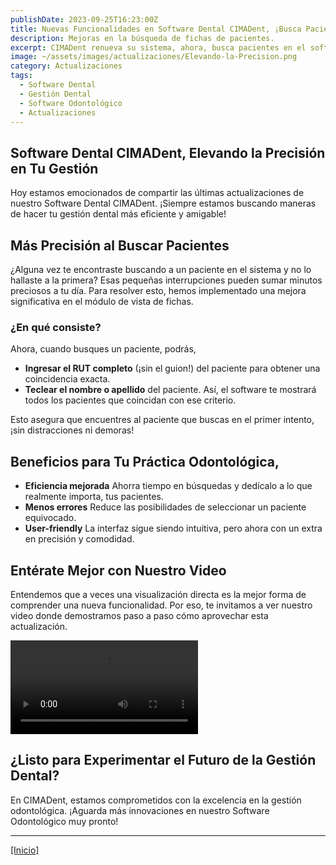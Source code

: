 ```yaml
---
publishDate: 2023-09-25T16:23:00Z
title: Nuevas Funcionalidades en Software Dental CIMADent, ¡Busca Pacientes con Mayor Precisión!
description: Mejoras en la búsqueda de fichas de pacientes.
excerpt: CIMADent renueva su sistema, ahora, busca pacientes en el software de manera más directa y eficaz. ¡Descubre cómo!
image: ~/assets/images/actualizaciones/Elevando-la-Precision.png
category: Actualizaciones
tags:
  - Software Dental
  - Gestión Dental
  - Software Odontológico
  - Actualizaciones
---
```


## Software Dental CIMADent, Elevando la Precisión en Tu Gestión

Hoy estamos emocionados de compartir las últimas actualizaciones de nuestro Software Dental CIMADent. ¡Siempre estamos buscando maneras de hacer tu gestión dental más eficiente y amigable!

## Más Precisión al Buscar Pacientes

¿Alguna vez te encontraste buscando a un paciente en el sistema y no lo hallaste a la primera? Esas pequeñas interrupciones pueden sumar minutos preciosos a tu día. Para resolver esto, hemos implementado una mejora significativa en el módulo de vista de fichas.

### ¿En qué consiste?

Ahora, cuando busques un paciente, podrás,

- **Ingresar el RUT completo** (¡sin el guion!) del paciente para obtener una coincidencia exacta.
- **Teclear el nombre o apellido** del paciente. Así, el software te mostrará todos los pacientes que coincidan con ese criterio.

Esto asegura que encuentres al paciente que buscas en el primer intento, ¡sin distracciones ni demoras!

## Beneficios para Tu Práctica Odontológica,

- **Eficiencia mejorada** Ahorra tiempo en búsquedas y dedícalo a lo que realmente importa, tus pacientes.
- **Menos errores** Reduce las posibilidades de seleccionar un paciente equivocado.
- **User-friendly** La interfaz sigue siendo intuitiva, pero ahora con un extra en precisión y comodidad.

## Entérate Mejor con Nuestro Video

Entendemos que a veces una visualización directa es la mejor forma de comprender una nueva funcionalidad. Por eso, te invitamos a ver nuestro video donde demostramos paso a paso cómo aprovechar esta actualización.

<video autoplay loop transition:persist class="w-full" style="pointer-events: none;">
  <source
    src="https://static2.cimadent.com/assets/videos/Elevando-la-Precision/Elevandolaprecision.mp4"
    type="video/mp4"
  ></source>
</video>

## ¿Listo para Experimentar el Futuro de la Gestión Dental?

En CIMADent, estamos comprometidos con la excelencia en la gestión odontológica. ¡Aguarda más innovaciones en nuestro Software Odontológico muy pronto!

---

[[Inicio]](#top)
